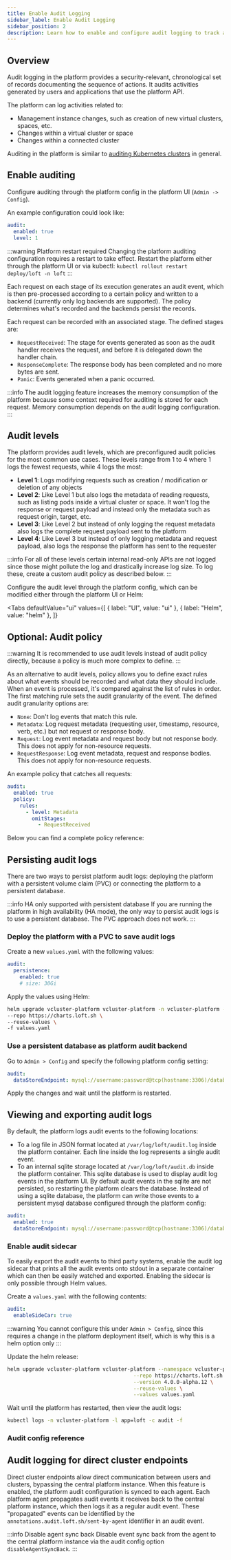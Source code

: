 ```yaml
---
title: Enable Audit Logging
sidebar_label: Enable Audit Logging
sidebar_position: 2
description: Learn how to enable and configure audit logging to track activities in the platform, including management instance changes and cluster operations.
---
```



## Overview

Audit logging in the platform provides a security-relevant, chronological set of records documenting the sequence of actions. It audits activities generated by users and applications that use the platform API.

The platform can log activities related to:

- Management instance changes, such as creation of new virtual clusters, spaces, etc.
- Changes within a virtual cluster or space
- Changes within a connected cluster

Auditing in the platform is similar to [auditing Kubernetes clusters](https://kubernetes.io/docs/tasks/debug-application-cluster/audit/) in general.

## Enable auditing

Configure auditing through the platform config in the platform UI (`Admin -> Config`).

An example configuration could look like:

```yaml title="Example audit configuration"
audit:
  enabled: true
  level: 1
```

:::warning Platform restart required
Changing the platform auditing configuration requires a restart to take effect. Restart the platform either through the platform UI or via kubectl: `kubectl rollout restart deploy/loft -n loft`
:::

Each request on each stage of its execution generates an audit event, which is then pre-processed according to a certain policy and written to a backend (currently only log backends are supported). The policy determines what's recorded and the backends persist the records.

Each request can be recorded with an associated stage. The defined stages are:

- `RequestReceived`: The stage for events generated as soon as the audit handler receives the request, and before it is delegated down the handler chain.
- `ResponseComplete`: The response body has been completed and no more bytes are sent.
- `Panic`: Events generated when a panic occurred.

:::info
The audit logging feature increases the memory consumption of the platform because some context required for auditing is stored for each request. Memory consumption depends on the audit logging configuration.
:::

## Audit levels

The platform provides audit levels, which are preconfigured audit policies for the most common use cases. These levels range from 1 to 4 where 1 logs the fewest requests, while 4 logs the most:

- **Level 1**: Logs modifying requests such as creation / modification or deletion of any objects
- **Level 2**: Like Level 1 but also logs the metadata of reading requests, such as listing pods inside a virtual cluster or space. It won't log the response or request payload and instead only the metadata such as request origin, target, etc.
- **Level 3**: Like Level 2 but instead of only logging the request metadata also logs the complete request payload sent to the platform
- **Level 4**: Like Level 3 but instead of only logging metadata and request payload, also logs the response the platform has sent to the requester

:::info
For all of these levels certain internal read-only APIs are not logged since those might pollute the log and drastically increase log size. To log these, create a custom audit policy as described below.
:::

Configure the audit level through the platform config, which can be modified either through the platform UI or Helm:

<Tabs
  defaultValue="ui"
  values={[
    { label: "UI", value: "ui" },
    { label: "Helm", value: "helm" },
  ]}
>
  <TabItem value="ui">
    <ConfigureAuditLevelsUI />
  </TabItem>
  <TabItem value="helm">
    <ConfigureAuditLevelsHelm />
  </TabItem>
</Tabs>

## Optional: Audit policy

:::warning
It is recommended to use audit levels instead of audit policy directly, because a policy is much more complex to define.
:::

As an alternative to audit levels, policy allows you to define exact rules about what events should be recorded and what data they should include. When an event is processed, it's compared against the list of rules in order. The first matching rule sets the audit granularity of the event. The defined audit granularity options are:

- `None`: Don't log events that match this rule.
- `Metadata`: Log request metadata (requesting user, timestamp, resource, verb, etc.) but not request or response body.
- `Request`: Log event metadata and request body but not response body. This does not apply for non-resource requests.
- `RequestResponse`: Log event metadata, request and response bodies. This does not apply for non-resource requests.

An example policy that catches all requests:

```yaml title="Example audit policy"
audit:
  enabled: true
  policy:
    rules:
      - level: Metadata
        omitStages:
          - RequestReceived
```

Below you can find a complete policy reference:

<PolicyConfiguration />

## Persisting audit logs

There are two ways to persist platform audit logs: deploying the platform with a persistent volume claim (PVC) or connecting the platform to a persistent database. 

:::info HA only supported with persistent database
If you are running the platform in high availability (HA mode), the only way to persist audit logs is to use a persistent database. The PVC approach does not work.
:::

### Deploy the platform with a PVC to save audit logs

Create a new `values.yaml` with the following values:

```yaml title="values.yaml for PVC"
audit:
  persistence:
    enabled: true
    # size: 30Gi
```

Apply the values using Helm:

```bash title="Apply helm values"
helm upgrade vcluster-platform vcluster-platform -n vcluster-platform --version 4.0.0-alpha.12 \
--repo https://charts.loft.sh \
--reuse-values \
-f values.yaml
```

### Use a persistent database as platform audit backend

Go to `Admin > Config` and specify the following platform config setting:

```yaml title="Platform config for persistent database"
audit:
  dataStoreEndpoint: mysql://username:password@tcp(hostname:3306)/database-name
```

Apply the changes and wait until the platform is restarted.

## Viewing and exporting audit logs

By default, the platform logs audit events to the following locations:

- To a log file in JSON format located at `/var/log/loft/audit.log` inside the platform container. Each line inside the log represents a single audit event.
- To an internal sqlite storage located at `/var/log/loft/audit.db` inside the
platform container. This sqlite database is used to display audit log events in
the platform UI. By default audit events in the sqlite are not persisted, so
restarting the platform clears the database. Instead of using a sqlite database, the platform can write those events to a persistent mysql database configured through the platform config:

```yaml title="Platform config for MySQL database"
audit:
  enabled: true
  dataStoreEndpoint: mysql://username:password@tcp(hostname:3306)/database-name
```

### Enable audit sidecar

To easily export the audit events to third party systems, enable the audit log
sidecar that prints all the audit events onto stdout in a separate container which can then be easily watched and exported.
Enabling the sidecar is only possible through Helm values.

Create a `values.yaml` with the following contents:

```yaml title="values.yaml for audit sidecar"
audit:
  enableSideCar: true
```

:::warning
You cannot configure this under `Admin > Config`, since this requires a change in the platform deployment itself, which is why this is a helm option only
:::

Update the helm release:

```bash title="Update helm release"
helm upgrade vcluster-platform vcluster-platform --namespace vcluster-platform \
                                         --repo https://charts.loft.sh \
                                         --version 4.0.0-alpha.12 \
                                         --reuse-values \
                                         --values values.yaml
```

Wait until the platform has restarted, then view the audit logs:

```bash title="View audit logs"
kubectl logs -n vcluster-platform -l app=loft -c audit -f
```

### Audit config reference

<AuditConfiguration />

## Audit logging for direct cluster endpoints

Direct cluster endpoints allow direct communication between users and clusters, bypassing the central platform instance. When this feature is enabled, the platform audit configuration is synced to each agent. Each platform agent propagates audit events it receives back to the central platform instance, which then logs it as a regular audit event. These "propagated" events can be identified by the `annotations.audit.loft.sh/sent-by-agent` identifier in an audit event.

:::info Disable agent sync back
Disable event sync back from the agent to the central platform instance via the audit config option `disableAgentSyncBack`.
:::
